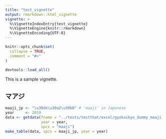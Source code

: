 ```yaml
---
title: "test_vignette"
output: rmarkdown::html_vignette
vignette: >
  %\VignetteIndexEntry{test_vignette}
  %\VignetteEngine{knitr::rmarkdown}
  %\VignetteEncoding{UTF-8}
---
```


```r
knitr::opts_chunk$set(
  collapse = TRUE,
  comment = "#>"
)
```

```r
devtools::load_all()
```

This is a sample vignette.

## マアジ

```r
maaji_jp <- "\u30de\u30a2\u30b8" # 'maaji' in Japanese
year     <- 2019
data <- getdata(fname = "../tests/testthat/excel/gyokaikyo_dummy_maaji.xlsx",
                year = year,
                spcs = "maaji")
make_table(data, spcs = maaji_jp, year = year)
```
